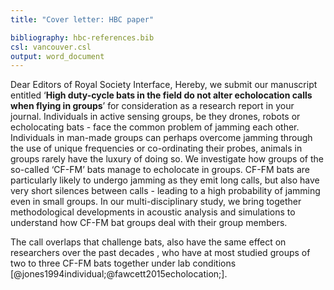 ```yaml
---
title: "Cover letter: HBC paper"

bibliography: hbc-references.bib
csl: vancouver.csl
output: word_document
---
```



Dear Editors of Royal Society Interface, 
Hereby, we submit our manuscript entitled '**High duty-cycle bats in the field do not alter echolocation calls when flying in groups**' for consideration as a research report in your journal. 
Individuals in active sensing groups, be they drones, robots or echolocating bats - face the common problem of jamming each other. Individuals in man-made groups can perhaps overcome jamming 
through the use of unique frequencies or co-ordinating their probes, animals in groups rarely have the luxury of doing so. We investigate how groups of the so-called 'CF-FM' bats manage to echolocate in groups. CF-FM bats are particularly likely to undergo jamming as they emit long calls, but also have very short silences between calls - leading to a high probability of jamming even in small groups. In our multi-disciplinary study, we bring together methodological developments in acoustic analysis and simulations to understand how CF-FM bat groups deal with their group members.

The call overlaps that challenge bats, also have the same effect on researchers over the past decades , who have at most studied groups of two to three CF-FM bats together under lab conditions [@jones1994individual;@fawcett2015echolocation;].  